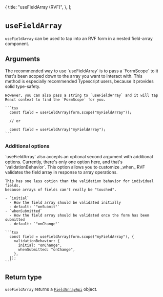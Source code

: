   {
    title: "useFieldArray (RVF)",
  },
];

# `useFieldArray`

`useFieldArray` can be used to tap into an RVF form in a nested field-array component.

## Arguments

<Row>
  <Col>
    The recommended way to use `useFieldArray` is to pass a `FormScope` to it that's been scoped down to the array you want to interact with.
    This method is especially recommended Typescript users, because it provides solid type-safety.

    However, you can also pass a string to `useFieldArray` and it will tap React context to find the `FormScope` for you.

  </Col>
  <Col>

    ```tsx
      const field = useFieldArray(form.scope("myFieldArray"));

      // or

      const field = useFieldArray("myFieldArray");
    ```

  </Col>
</Row>

### Additional options

<Row>
  <Col>
    `useFieldArray` also accepts an optional second argument with additional options.
    Currently, there's only one option here, and that's `validationBehavior`.
    This option allows you to customize _when_ RVF validates the field array in response to array operations.
    
    This has one less option than the validation behavior for individual fields,
    because arrays of fields can't really be "touched".
    
    - `initial`
      - How the field array should be validated initially
      - default: `"onSubmit"`
    - `whenSubmitted`
      - How the field array should be validated once the form has been submitted
      - default: `"onChange"`
    
  </Col>
  <Col>
  
    ```tsx
      const field = useFieldArray(form.scope("myFieldArray"), {
        validationBehavior: {
          initial: "onChange",
          whenSubmitted: "onChange",
        },
      });
    ```
  
  </Col>
</Row>

## Return type

`useFieldArray` returns a [`FieldArrayApi`](/reference/field-array-api) object.
